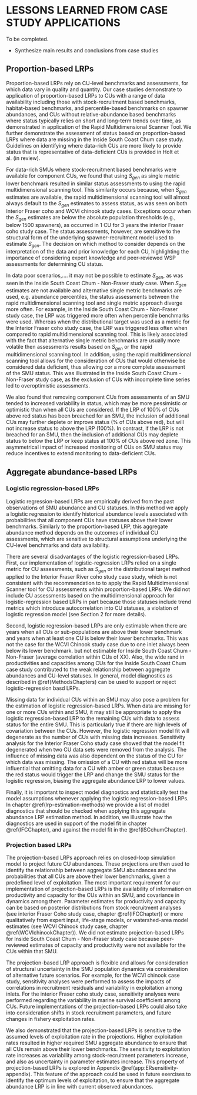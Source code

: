 # LESSONS LEARNED FROM CASE STUDY APPLICATIONS

To be completed.

* Synthesize main results and conclusions from case studies

## Proportion-based LRPs

<!--CH: I think the main point of this paragraph is that data on component CUs vary in quality and quantity. I've suggested some rewording--> 

Proportion-based LRPs rely on CU-level benchmarks and assessments, for which data vary in quality and quantity. Our case studies demonstrate to application of proportion-based LRPs to CUs with a range of data availability including those with stock-recruitment based benchmarks, habitat-based benchmarks, and percentile-based benchmarks on spawner abundances, and CUs without relative-abundance based benchmarks where status typically relies on short and long-term trends over time, as demonstrated in application of the Rapid Multidimensional Scanner Tool. We further demonstrate the assessment of status based on proportion-based LRPs where data are missing in the <!--two case studies, Interior Fraser Coho and--> Inside South Coast Chum case study. <!--KH: edited previous sentence to remove mention of missing data scenarios for coho; we only looked at missing data for logistic in coho study -->  <!--KH, suggestion to add: "Our results from this case study highlight the importance of including data from as many CUs as possible when using the proportion-based approach, so long as individual CU-level status estimates are reliable. This recommendation is especially relevant for SMUs such as South Coast Chum in which component CUs show high variability among themselves in status estimates over time. --> Guidelines on identifying where data-rich CUs are more likely to provide status that is representative of data-deficient CUs is provided in Holt et al. (in review).

<!--old text: The proportion-based LRPs are the simplest assessment method presented. It consists in verifying is all CUs within the SMU of interest are assessed to be above their lower benchmarks or above the red zone. Complications related to applying proportion-based LRPs arise when considering the range of data availability for salmon CUs. The data availability will determine what metrics are used for the CU status assessment and whether an assessment can be made at all. Recommendations on when it may be appropriate to use a subset of CUs as proxy for all CUs within an SMU are provided in the companion Guidelines paper (Holt et al. In review). -->  

<!-- CH: I think this is specific to data rich SMU where multidimensional status = abundance-based status. I've revised accordingly. On second thought, I may be wrong here, but want to wait until we've resolved the ISC Q below before revising further--> 
For data-rich SMUs where stock-recruitment based benchmarks were available for component CUs, we found that using $S_{gen}$ as single metric lower benchmark resulted in similar status assessments to using the rapid multidimensional scanning tool. This similarity occurs because, when $S_{gen}$ estimates are available, the rapid multidimensional scanning tool will almost always default to the $S_{gen}$ estimates to assess status, as was seen on both Interior Fraser coho and WCVI chinook study cases. Exceptions occur when the $S_{gen}$ estimates are below the absolute population thresholds (e.g., below 1500 spawners), as occurred in 1 CU for 3 years the interior Fraser coho study case. The status assessments, however, are sensitive to the structural form of the underlying spawner-recruitment model used to estimate $S_{gen}$. The decision on which method to consider depends on the interpretation of the data and prior knowledge for each CU, highlighting the importance of considering expert knowledge and peer-reviewed WSP assessments for determining CU status. <!--CH also wCVI CK was same for multidimensional and single metric approach using habitat-based benchmarks-->

In data poor scenarios,.... <!--CH: i think we have to resolve the question in ISC chapter about why the single metric and multidimenationsal status were different for the same time series, before completing this paragraph--> it may not be possible to estimate $S_{gen}$, as was seen in the Inside South Coast Chum - Non-Fraser study case. When $S_{gen}$ estimates are not available and alternative single metric benchmarks are used, e.g. abundance percentiles, the status assessments between the rapid multidimensional scanning tool and single metric approach diverge more often. For example, in the Inside South Coast Chum - Non-Fraser study case, the LRP was triggered more often when percentile benchmarks were used. Whereas when the distributional target was used as a metric for the Interior Fraser coho study case, the LRP was triggered less often when compared to rapid multidimensional scanning tool. This is likely associated with the fact that alternative single metric benchmarks are usually more volatile then assessments results based on $S_{gen}$ or the rapid multidimensional scanning tool. In addition, using the rapid multidimensional scanning tool allows for the consideration of CUs that would otherwise be considered data deficient, thus allowing cor a more complete assessment of the SMU status. This was illustrated in the Inside South Coast Chum - Non-Fraser study case, as the exclusion of CUs with incomplete time series led to overoptimistic assessments. 

We also found that removing component CUs from assessments of an SMU tended to increased variability in status, which may be more pessimistic or optimistic than when all CUs are considered. <!--CH: we only show this for ISC and in only a limited way, i.e., removing 1 or 2 CUs and not in all permuations. Do you think this is a problem? Kendra shows this more fully for logistic-regression based LRPs, but not ppn-based LRPs, and I don't show it all for WCVI chinook--> If the LRP of 100% of CUs above red status has been breached for an SMU, the inclusion of additional CUs may further deplete or improve status (% of CUs above red), but will not increase status to above the LRP (100%). In contrast, if the LRP is not breached for an SMU, then the inclusion of additional CUs may deplete status to below the LRP or keep status at 100% of CUs above red zone. This asymmetrical impact of increased monitoring of CUs on SMU status may reduce incentives to extend monitoring to data-deficient CUs.<!--CH: Does this make sense to everyone?; it's a new point. I misunderstood this point when I initially drafted the guidelines paper, so I will have to go back and revise that. DAre here any suggestions on how to deal with this? This asymmetric property of ppn-based LRPs is one disadvantage of using it I think -->




## Aggregate abundance-based LRPs

### Logistic regression-based LRPs


Logistic regression-based LRPs are empirically derived from the past observations of SMU abundance and CU statuses. In this method we apply a logistic regression to identify historical abundance levels associated with probabilities that all component CUs have statuses above their lower benchmarks. Similarly to the proportion-based LRP, this aggregate abundance method depends on the outcomes of individual CU assessments, which are sensitive to structural assumptions underlying the CU-level benchmarks and data availability. 



<!-- 
KH: could consider adding to the above paragraph with something along these lines to tie together case studies a bit more (Note: I have duplicated the first few sentences, with some minor changes):

Logistic regression-based LRPs are empirically derived from the past observations of SMU abundance and CU statuses. By fitting a logistic regression to these historical data, we identify historical abundance levels associated with probabilities that all component CUs have statuses above their lower benchmarks. Similarly to the proportion-based LRP, this aggregate abundance method depends on the outcomes of individual CU assessments, which are sensitive to structural assumptions underlying the CU-level benchmarks and data availability. Logistic regression-based LRPs could only be estimated for one of our three case study SMUs, which suggests that they may only be an option for a small proportion of SMUs. Logistic regression models could not be reliably fit for WCVI Chinook and South Coast Chum SMUs. In the case of WCVI Chinook, lack of contrast in available data was the key limitation, while in the case of South Coast Chum, the limitation was an apparent lack of an underlying relationship between CU status and aggregate SMU abundances. Even for Interior Fraser Coho where a logistic regression fit was possible, estimates did not converge for all retrospective years, and status estimates were sensitive to missing data. Taken together, our exploration of logistic regression LRPs for our three case studies highlighted several key limitations and disadvantages with this approach.

-->

<!--CH: i restructed the text below a bit-->

There are several disadvantages of the logistic regression-based LRPs. First, our implementation of logistic-regression LRPs relied on a single metric for CU assessments, such as $S_{gen}$ or the distributional target method applied to the Interior Fraser River coho study case study, which is not consistent with the recommendation to to apply the Rapid Multidimensional Scanner tool for CU assessments within proportion-based LRPs. We did not include CU assessments based on the multidimensional approach for logistic-regression based LRPs in part because those statuses include trend metrics which introduce autocorrelation into CU statuses, a violation of logistic regression model (see Section 2 for more  details). 

Second, logistic regression-based LRPs are only estimable when there are years when all CUs or sub-populations are above their lower benchmark and years when at least one CU is below their lower benchmarks. This was not the case for the WCVI Chinook study case due to one inlet always been below its lower benchmark. 
<!-- KH: I wonder if this second point could be made more general to say that a limitation is that they are limited to conditions that have been historically observed. This can be a problem when there is poor contrast in historical data, as was the case for WCVI Chinook.  In this case, there were not years when all CUs or inlets were above their lower lower becnhmarks; howeever, it could equally apply to the opposite case where no CUs were observed to drop below their lower benchmark.  The dependence on hisorically observed conditions would also be a problem in there were changes in the synchrony of spawning abundances over time such that among-CU correlation changed over time.  

Third, model diagnostics do not support logistic regressions and their associated LRPs when CU-level abundances are not correlated or only weakly correlated. For these SMUs, the aggregate abundances are not a significant indicator of individual CU statuses. Here, we found that logistic regression-based LRPs were estimable for interior Fraser coho (average correlation within CUS of 0.43) <!--I remember seeing the values of correlation between CU escapements(?), but I cannot find it in the current text. Where could I find those numbers? --> but not estimable for Inside South Coast Chum - Non-Fraser (average correlation within CUs of XX). Also, the wide rand in productivities and capacities among CUs for the Inside South Coast Chum case study contributed to the weak relationship between aggregate abundances and CU-level statuses. In general, model diagnostics as described in \@ref(MethodsChapters) can be used to support or reject logistic-regression basd LRPs.

<!-- I think this is the same for ppn based LRPs above, and is already mentioned in the last sentence of the 1st paragraph of this section. Is there something different about missing data with logistic regression LRPs that we can highlight. Otherwise omit this pgh?-->Missing data for individual CUs within an SMU may also pose a problem for the estimation of logistic regression-based LRPs. When data are missing for one or more CUs within and SMU, it may still be appropriate to apply the logistic regression-based LRP to the remaining CUs with data to assess status for the entire SMU. This is particularly true if there are high levels of covariation between the CUs. However, the logistic regression model fit will degenerate as the number of CUs with missing data increases. Sensitivity analysis for the Interior Fraser Coho study case showed that the model fit degenerated when two CU data sets were removed from the analysis. The influence of missing data was also dependent on the status of the CU for which data was missing. The omission of a CU with red status will be more influential that omitting data for a CU with amber or green status because the red status would trigger the LRP and change the SMU status for the logistic regression, biasing the aggregate abundance LRP to lower values. 

<!--CH: maybe combine with 3rd challenge above? I suggest some text above, so could omit this here?-->Finally, it is important to inspect model diagnostics and statistically test the model assumptions whenever applying the logistic regression-based LRPs. In chapter \@ref(lrp-estimation-methods) we provide a list of model diagnostics that should be checked when applying this aggregate abundance LRP estimation method. In addition, we illustrate how the diagnostics are used in support of the model fit in chapter \@ref(IFCChapter), and against the model fit in the \@ref(ISCchumChapter).    

<!--CH: Additional point that LRPs will vary over time with underlying stock-recruitment (or percentile benchmarks). This is mentioned with the IFR coho retrospective analysis removing years of data. LRPs were more temporally variable when based on SR benchmarks (which themselves varied over time) compared with distribution based benchmarks which were static. This is a point we make in the guidelines paper. If we can point to it in our results it would be good, even if the evidence isn't super strong.-->

### Projection based LRPs

<!--
CW Question: Why did we not apply the projection-based LRP to the Chum study case? Was is because we had no means of estimating the SR parameters for the Chum CUs? If that is the case, would it be correct to say that the projection-based LRP is not appropriate for data poor scenarios? 

-->

The projection-based LRPs approach relies on closed-loop simulation model to project future CU abundances. These projections are then used to identify the relationship between aggregate SMU abundances and the probabilities that all CUs are above their lower benchmarks, given a predefined level of exploitation. The most important requirement for our implementation of projection-based LRPs is the availability of information on productivity and capacity for the CUs within an SMU, and covariance in dynamics among them. Parameter estimates for productivity and capacity can be based on posterior distributions from stock recruitment analyses (see interior Fraser Coho study case, chapter \@ref(IFCChapter)) or more qualitatively from expert input, life-stage models, or watershed-area model estimates (see WCVI Chinook study case, chapter \@ref(WCVIchinookChapter)). We did not estimate projection-based LRPs for Inside South Coast Chum - Non-Fraser study case because peer-reviewed estimates of capacity and productivity were not available for the CUs within that SMU. <!--CH: I suggest omitting this last sentence because, they weren't available for WCVI chinook, yet we still did it, and same could have been true for ISC but we ran out of time. I have included some text in CH 5, which I think is sufficient to address this point without bringing it up again.-->

The projection-based LRP approach is flexible and allows for consideration of structural uncertainty in the SMU population dynamics via consideration of alternative future scenarios. For example, for the WCVI chinook case study, sensitivity analyses were performed to assess the impacts of correlations in recruitment residuals and  variability in exploitation among inlets. For the interior Fraser coho study case, sensitivity analyses were performed regarding the variability in marine survival coefficient among CUs. Future implementations of the projection-based LRPs could also take into consideration shifts in stock recruitment parameters, and future changes in fishery exploitation rates. 

We also demonstrated that the projection-based LRPs is sensitive to the assumed levels of exploitation rate in the projections. Higher exploitation rates resulted in higher required SMU aggregate abundance to ensure that all CUs remain above their lower benchmarks. The sensitivity to exploitation rate increases as variability among stock-recruitment parameters increase, and also as uncertainty in parameter estimates increase. This property of projection-based LRPs is explored in Appendix \@ref(app:ERsensitivity-appendix). This feature of the approach could be used in future exercises to identify the optimum levels of exploitation, to ensure that the aggregate abundance LRP is in line with current observed abundances. 
 





<!-- KH:

I wonder if another discussion topic could be the dependence of LRP estimates on reliable estimates of CU status.    

E.g.,:

All of the LRP estimation methods we considered were based on status estimates for component CUs; regardless of whether it was a proportion-based or abundance-based method. As a result, the reliability of LRP estimates is a function of the reliability of individual CU status estimates. The effect of uncertainty in CU-level benchmarks on resulting estimates of LRP status was apparent in the Interior Fraser Coho case study where two different structural assumptions in stock recruitment model fit were considered. These two model fits resulted in different estimates of productivity and carrying capacity for individual CUs, as well as different estimates of Sgen. These two different model formulations resulted in different estimates of SMU status relative to LRPs over time for all LRP estimation methods considered for Interior Fraser Coho.    

- Could we also draw on Carrie's sensitivity analysis of productivity when estimating projected LRPs here?  Different productivity assumptions led to different Sgens, which lead to different LRPs.

- Could end this section by noting that the guidelines paper recommends that a peer-review of CU status estimates is required prior to developing LRPs. (I think Carrie mentioned this ... but should check guidlelines paper to confirm what it says.  I think Carrie said she had included 'reliabale CU status estimates' as a key principle??) 

- Could then go on to discuss ways in which uncertainty in CU status can get rolled up into LRP estimates.  For example, integrated model fits for logistic regression propogate uncertainty through to LRP estimates. Or, model-averaging for projection-based (coho example). At this point, I don't think there are ways to incorporate uncertainty into CU status estimates from the multidimensional scanning tool. (Although, is SOTS working on this???)  May be something to flag as a research priority???   



 


-->




<!--
	Summary points by chapter below


Key points for ISC chum: 

For data poor stocks, data quality issues may limit the choice of CU-specific benchmarks used as basis for the calculation of the SMU LRP. For example, for the ISC chum study case, $Sgen$ could not be reliably estimated for all CUs, and its use lead to poor fits of the logistic aggregate abundance LRP (although fits were poor regardless of the benchmark used). For that study case, the analyses relied on the percentile-based benchmarks. CH: suggest removing Sgen.

The choice of benchmark to determine CU specific status will affect the classification and therefore will also affect the LRP. 

Percentile benchmarks were more conservative that multidimensional status, i.e. LRP was triggered more often when percentile benchmarks were used.  -- But I am not clear if this is a trend to be expected for other SMUs of if it's specific to ISC chum. 

Adding more CUs lead to LRP being triggered more often. -> this indicates that exclusion of CUs with incomplete time series may lead to more overly optimistic assessments. 

Aggregate abundance LRPs were not appropriate. Factors include: 
-different orders of magnitude in variation among CU
-lack of auto correlation in escapements
-wide range in productivity values between CUs 


WCVI Chinook main points: 

Carrie already wrote a great set of summary bullets by the end of that chapter. Maybe reinforce them here. 

Recommendation to exclude CUs and/or inlets with PNI <0.5 (maybe better considered in the guidelines, under the section on when maight be appropriate to consider less than 100% of CUs above LRP)

Proportion of CU above benchmarks indicate that SMU is below LRP because one specific CU is consistently below its lower benchmark. Aggregate abundance logistic regression-based LRPs are not estimable as there are no years in which the SMU is above LRP. 



Some ideas include:

- If data limitations arise in application of LRP to a stock, increased monitoring, data quality could be part of recovery plan/ trigger


IFC main points:

proportion based LRP: Three methods for calculating lower bench marks were used, results vary among methods. The LRP was more likely to be triggered when relying on the distributional status was used to assess the stock. When the multi dimensional status assessment was used, the choice of ricker model used to estimate Sgen affected the frequency of assessing at least one CU as red status. The LRP  was triggered more often when using the Ricker_priorCap model than when using the Ricker model. 

Aggregate abundance

Retrospective analyses indicated that aggregate status estimates become unstable if two or more 
CUs are missing data.  
-->
